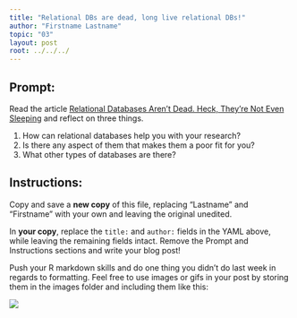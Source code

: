 ```yaml
---
title: "Relational DBs are dead, long live relational DBs!"
author: "Firstname Lastname"
topic: "03"
layout: post
root: ../../../
---
```


## Prompt:
Read the article [Relational Databases Aren’t Dead. Heck, They’re Not Even Sleeping](http://readwrite.com/2013/03/26/relational-databases-far-from-dead/) and reflect on three things.  

1. How can relational databases help you with your research?
2. Is there any aspect of them that makes them a poor fit for you?
3. What other types of databases are there?

## Instructions:
Copy and save a **new copy** of this file, replacing "Lastname" and "Firstname" with your own and leaving the original unedited.

In **your copy**, replace the `title:` and `author:` fields in the YAML above, while leaving the remaining fields intact. Remove the Prompt and Instructions sections and write your blog post!

Push your R markdown skills and do one thing you didn't do last week in regards to formatting. Feel free to use images or gifs in your post by storing them in the images folder and including them like this:

![](images/success.jpg)



